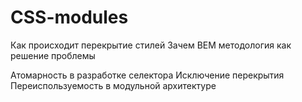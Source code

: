 # CSS-modules

Как происходит перекрытие стилей
Зачем BEM методология как решение проблемы

Атомарность в разработке селектора
Исключение перекрытия
Переиспользуемость в модульной архитектуре
